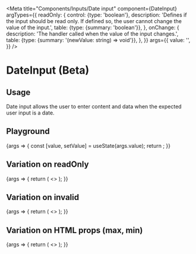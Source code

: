 
<Meta
  title="Components/Inputs/Date input"
  component={DateInput}
  argTypes={{
    readOnly: {
      control: {type: 'boolean'},
      description:
        'Defines if the input should be read only. If defined so, the user cannot change the value of the input.',
      table: {type: {summary: 'boolean'}},
    },
    onChange: {
      description: 'The handler called when the value of the input changes.',
      table: {type: {summary: '(newValue: string) => void'}},
    },
  }}
  args={{
    value: '',
  }}
/>

# DateInput (Beta)

## Usage

Date input allows the user to enter content and data when the expected user input is a date.


## Playground

<Canvas>
  <Story name="Standard">
    {args => {
      const [value, setValue] = useState(args.value);
      return <DateInput {...args} value={value} onChange={setValue} />;
    }}
  </Story>
</Canvas>

<ArgsTable story="Standard" />

## Variation on readOnly

<Canvas>
  <Story name="Read only">
    {args => {
      return (
        <>
          <DateInput {...args} readOnly={false} />
          <DateInput {...args}  readOnly={true} />
        </>
      );
    }}
  </Story>
</Canvas>

## Variation on invalid

<Canvas>
  <Story name="Invalid">
    {args => {
      return (
        <>
          <DateInput {...args}  invalid={false} />
          <DateInput value="not a date" invalid={true} />
        </>
      );
    }}
  </Story>
</Canvas>

## Variation on HTML props (max, min)

<Canvas>
  <Story name="HTML props (max, min)">
    {args => {
      return (
        <>
          <DateInput {...args}  min="1955-11-05" max="1985-11-05" />
        </>
      );
    }}
  </Story>
</Canvas>
